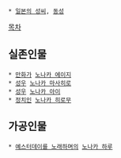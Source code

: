  * [[일본의 성씨]], [[동성]]

[[목차]]
== 실존인물 ==
 * [[만화가]] [[노나카 에이지]]
 * [[성우]] [[노나카 마사히로]]
 * [[성우]] [[노나카 아이]]
 * [[정치인]] [[노나카 히로무]]

== 가공인물 ==
 * [[예스터데이를 노래하며]]의 [[노나카 하루]]
